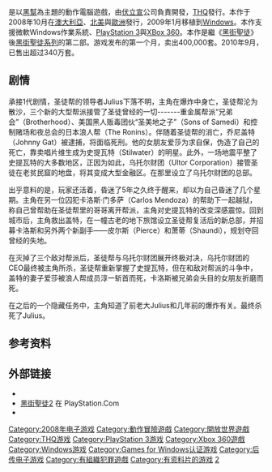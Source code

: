 {{noteTA|G1=Games}}
{{Infobox video game
| title        = 黑街聖徒2
| english =  Saints Row 2
| image        = Saints Row 2 Game Cover.jpg
| caption      = 
| developer    = [[Volition_(公司)|Volition, Inc.]]
| publisher    = [[THQ|THQ]]{{Vgrelease|JP|CyberFront (PC)|ARG|MicroByte (PC)}}
| distributor  =
| series       = [[黑街聖徒系列|黑街聖徒系列]]
| released     = {{vgrelease |EU|November 15, 2008<ref>{{cite web |url=http://www.micromania.fr/vente/achat_saints-row-2_Jeu-46415-XBOX360.html |title=SAINTS ROW 2 - released |work=[[Micromania_(video_game_retailer)|Micromania (video game retailer)]] |accessdate=November 12, 2008 }}{{Dead link|date=2020年1月 |bot=InternetArchiveBot |fix-attempted=yes }}</ref><ref>{{cite web |url=http://www.micromania.fr/vente/achat_saints-row-2_Jeu-46413-PC.html |title=SAINTS ROW 2 - released |work=[[Micromania_(video_game_retailer)|Micromania (video game retailer)]] |accessdate=November 12, 2008 }}{{Dead link|date=2020年1月 |bot=InternetArchiveBot |fix-attempted=yes }}</ref><br /><small>(in some countries)</small>|NA|November 15, 2008<ref name="sr3narelease">{{cite web|url=http://www.g4tv.com/thefeed/blog/post/713139/saints-row-2-release-date-announced/|title=Saints Row 2 Release Date Announced|publisher=[[G4_(TV_channel)|G4 TV]]|date=2011-06-01|accessdate=2008-10-21}}{{Dead link}}</ref>|AU|November 15, 2008|JP|November 17, 2011 (Consoles)|EU|November 18, 2008|JP|December 16, 2008 (PC)}}
| genre        = [[動作冒險游戏|动作冒险]]、[[開放世界|開放世界]]
| modes        = [[單人遊戲|單人遊戲]]、[[多人遊戲|多人遊戲]]（[[第三人稱|第三人稱]]視角）
| platforms    = [[Microsoft_Windows|Microsoft Windows]]<br />[[PlayStation_3|PlayStation 3]]<br />[[Xbox_360|Xbox 360]]<br />[[Cloud_computing|Cloud]] ([[OnLive|OnLive]])
| engine = [[CTG_Engine|CTG Engine]]
}}
{{VG reviews
<!-- Aggregators -->
| GR = (PS3) 83.37%<ref name=GRPS3>{{cite web |url=http://www.gamerankings.com/ps3/939459-saints-row-2/index.html |title=Saints Row 2 (PlayStation 3) reviews at |publisher=[[GameRankings|GameRankings]] |date=2009-09-20 |accessdate=2009-09-20 |archive-date=2014-05-17 |archive-url=https://web.archive.org/web/20140517132530/http://www.gamerankings.com/ps3/939459-saints-row-2/index.html |dead-url=no }}</ref><br />(X360) 82.99%<ref name=GRX360>{{cite web |url=http://www.gamerankings.com/xbox360/939458-saints-row-2/index.html |title=Saints Row 2 (Xbox 360) reviews at |publisher=[[GameRankings|GameRankings]] |date=2009-09-20 |accessdate=2009-09-20 |archive-date=2014-07-10 |archive-url=https://web.archive.org/web/20140710093828/http://www.gamerankings.com/xbox360/939458-saints-row-2/index.html |dead-url=no }}</ref><br />(PC) 70.68%<ref name=GRPC>{{cite web |url=http://www.gamerankings.com/pc/946770-saints-row-2/index.html |title=Saints Row 2 (PC) reviews at |publisher=[[GameRankings|GameRankings]] |date=2009-09-20 |accessdate=2009-09-20 |archive-date=2014-05-17 |archive-url=https://web.archive.org/web/20140517120110/http://www.gamerankings.com/pc/946770-saints-row-2/index.html |dead-url=no }}</ref>
| MC = (PS3) 82/100<ref name=MCPS3>{{cite web |url=http://www.metacritic.com/game/playstation-3/saints-row-2 |title=Saints Row 2 (PlayStation 3) reviews at |publisher=[[Metacritic|Metacritic]] |date=2009-09-20 |accessdate=2009-09-20 |archive-date=2021-04-21 |archive-url=https://web.archive.org/web/20210421083457/https://www.metacritic.com/game/playstation-3/saints-row-2 |dead-url=no }}</ref><br />(X360) 81/100<ref name=MCX360>{{cite web |url=http://www.metacritic.com/game/xbox-360/saints-row-2 |title=Saints Row 2 (Xbox 360) reviews at |publisher=[[Metacritic|Metacritic]] |date=2009-09-20 |accessdate=2009-09-20 |archive-date=2021-04-22 |archive-url=https://web.archive.org/web/20210422080931/https://www.metacritic.com/game/xbox-360/saints-row-2 |dead-url=no }}</ref><br />(PC) 72/100<ref name=MCPC>{{cite web |url=http://www.metacritic.com/game/pc/saints-row-2 |title=Saints Row 2 (PC) reviews at |publisher=[[Metacritic|Metacritic]] |date=2009-09-20 |accessdate=2009-09-20 |archive-date=2020-12-25 |archive-url=https://web.archive.org/web/20201225063335/http://www.metacritic.com/game/pc/saints-row-2 |dead-url=no }}</ref>
<!-- Reviewers -->
| 1UP = B
| Edge = 5/10<ref>{{cite web |url=http://www.next-gen.biz/reviews/review-saints-row-2 |title=存档副本 |accessdate=2009-09-22 |deadurl=yes |archiveurl=https://web.archive.org/web/20150615134813/http://www.next-gen.biz/reviews/review-saints-row-2 |archivedate=2015-06-15 }}</ref>
| EuroG = 9/10
| GI = 8.75/10
| GSpot = 8/10
| GSpy = {{Rating|4.5|5}}
| IGN = (US) 8.2/10
| OXM = 9/10<ref name=OXM-USReview>{{cite web|last=Cohen|first=Corey|title=Saints Row2|url=http://www.oxmonline.com/article/reviews/xbox-360/s-z/saints-row-2|publisher=Official Xbox Magazine|accessdate=2011-07-29|archive-date=2011-08-22|archive-url=https://web.archive.org/web/20110822155112/http://www.oxmonline.com/article/reviews/xbox-360/s-z/saints-row-2|dead-url=no}}</ref>
}}
{{Vgname|黑街聖徒2|en=Saints Row 2|cn=黑道圣徒2|tw=黑街聖徒2}}是以[[黑幫|黑幫]]為主題的動作電腦遊戲，由[[Volition_(公司)|伏立宣]]公司負責開發，[[THQ|THQ]]發行。本作于2008年10月在[[澳大利亞|澳大利亞]]、[[北美|北美]]與[[歐洲|歐洲]]發行，2009年1月移植到[[Windows|Windows]]。本作支援微軟Windows作業系統、[[PlayStation_3|PlayStation 3]]與[[XBox_360|XBox 360]]。本作是繼《[[黑街聖徒|黑街聖徒]]》後[[黑街聖徒系列|黑街聖徒系列]]的第二部。游戏发布的第一个月，卖出400,000套。2010年9月，已售出超过340万套。

== 剧情 ==
承接1代剧情，圣徒帮的领导者Julius下落不明，主角在爆炸中身亡，圣徒帮沦为散沙，三个新的大型帮派接管了圣徒曾经的一切-------重金属帮派“兄弟会”（Brotherhood）、美国黑人贩毒团伙“圣美地之子”（Sons of Samedi）和控制赌场和夜总会的日本浪人帮（The Ronins）。伴随着圣徒帮的消亡，乔尼盖特（Johnny Gat）被逮捕，将面临死刑。他的女朋友爱莎为求自保，伪造了自己的死亡，靠卖唱片维生成为史提瓦特（Stilwater）的明星。此外，一场地震平整了史提瓦特的大多数地区，正因为如此，乌托尔财团（Ultor Corporation）接管圣徒在老贫民窟的地盘，将其变成大型金融区。在那里设立了乌托尔财团的总部。

出乎意料的是，玩家还活着，昏迷了5年之久终于醒来，却以为自己昏迷了几个星期。主角在另一位囚犯卡洛斯·门多萨（Carlos Mendoza）的帮助下一起越狱，称自己曾帮助在圣徒帮里的哥哥离开帮派，主角对史提瓦特的改变深感震惊。回到城市后，主角救出盖特，在一幢古老的地下旅馆设立圣徒帮复活后的新总部，并招募卡洛斯和另外两个新副手——皮尔斯（Pierce）和萧蒂（Shaundi），规划夺回曾经的失地。

在灭掉了三个敌对帮派后，圣徒帮与乌托尔财团展开终极对决，乌托尔财团的CEO最终被主角所杀，圣徒帮重新掌握了史提瓦特，但在和敌对帮派的斗争中，盖特的妻子爱莎被浪人帮成员淳一斩首而死，卡洛斯被兄弟会头目的女朋友折磨而死。

在之后的一个隐藏任务中，主角知道了前老大Julius和几年前的爆炸有关。最终杀死了Julius。

==参考资料==
{{Reflist}}

==外部链接==
* {{official website|http://www.saintsrow.com/}}
* [http://us.playstation.com/games-and-media/games/saint-s-row-2-ps3.html 黑街聖徒2] {{Wayback|url=http://us.playstation.com/games-and-media/games/saint-s-row-2-ps3.html |date=20130122082902 }}在 PlayStation.Com
* {{IMDb title|id=1024918}}

{{黑道圣徒系列}}

{{DEFAULTSORT:Saints Row 2}}
[[Category:2008年电子游戏|Category:2008年电子游戏]]
[[Category:動作冒險遊戲|Category:動作冒險遊戲]]
[[Category:開放世界遊戲|Category:開放世界遊戲]]
[[Category:THQ游戏|Category:THQ游戏]]
[[Category:PlayStation_3游戏|Category:PlayStation 3游戏]]
[[Category:Xbox_360遊戲|Category:Xbox 360遊戲]]
[[Category:Windows游戏|Category:Windows游戏]]
[[Category:Games_for_Windows认证游戏|Category:Games for Windows认证游戏]]
[[Category:后传电子游戏|Category:后传电子游戏]]
[[Category:有組織犯罪遊戲|Category:有組織犯罪遊戲]]
[[Category:有资料片的游戏|Category:有资料片的游戏]]
[[Category:黑道圣徒系列|2]]